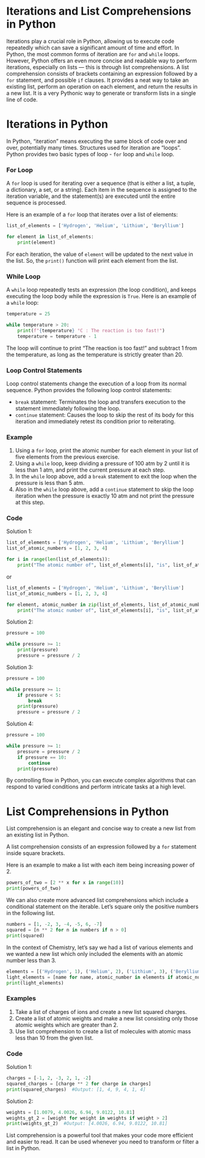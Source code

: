 
# Iterations and List Comprehensions in Python

Iterations play a crucial role in Python, allowing us to execute code repeatedly which can save a significant amount of time and effort. In Python, the most common forms of iteration are `for` and `while` loops. However, Python offers an even more concise and readable way to perform iterations, especially on lists — this is through list comprehensions. A list comprehension consists of brackets containing an expression followed by a `for` statement, and possible `if` clauses. It provides a neat way to take an existing list, perform an operation on each element, and return the results in a new list. It is a very Pythonic way to generate or transform lists in a single line of code.


# Iterations in Python

In Python, "iteration" means executing the same block of code over and over, potentially many times. Structures used for iteration are "loops". Python provides two basic types of loop - `for` loop and `while` loop.

### For Loop

A `for` loop is used for iterating over a sequence (that is either a list, a tuple, a dictionary, a set, or a string). Each item in the sequence is assigned to the iteration variable, and the statement(s) are executed until the entire sequence is processed.

Here is an example of a `for` loop that iterates over a list of elements:

```python
list_of_elements = ['Hydrogen', 'Helium', 'Lithium', 'Beryllium']

for element in list_of_elements:
    print(element)
```

For each iteration, the value of `element` will be updated to the next value in the list. So, the `print()` function will print each element from the list.

### While Loop

A `while` loop repeatedly tests an expression (the loop condition), and keeps executing the loop body while the expression is `True`. Here is an example of a `while` loop:

```python
temperature = 25

while temperature > 20:
    print(f"{temperature} °C : The reaction is too fast!")
    temperature = temperature - 1
```

The loop will continue to print "The reaction is too fast!" and subtract 1 from the temperature, as long as the temperature is strictly greater than 20.

### Loop Control Statements

Loop control statements change the execution of a loop from its normal sequence. Python provides the following loop control statements:

- `break` statement: Terminates the loop and transfers execution to the statement immediately following the loop.
- `continue` statement: Causes the loop to skip the rest of its body for this iteration and immediately retest its condition prior to reiterating.

### Example 

1. Using a `for` loop, print the atomic number for each element in your list of five elements from the previous exercise. 
2. Using a `while` loop, keep dividing a pressure of 100 atm by 2 until it is less than 1 atm, and print the current pressure at each step.
3. In the `while` loop above, add a `break` statement to exit the loop when the pressure is less than 5 atm.
4. Also in the `while` loop above, add a `continue` statement to skip the loop iteration when the pressure is exactly 10 atm and not print the pressure at this step.

### Code

Solution 1:

```python
list_of_elements = ['Hydrogen', 'Helium', 'Lithium', 'Beryllium']
list_of_atomic_numbers = [1, 2, 3, 4]

for i in range(len(list_of_elements)):
    print("The atomic number of", list_of_elements[i], "is", list_of_atomic_numbers[i])
```

or

```python
list_of_elements = ['Hydrogen', 'Helium', 'Lithium', 'Beryllium']
list_of_atomic_numbers = [1, 2, 3, 4]

for element, atomic_number in zip(list_of_elements, list_of_atomic_numbers):
    print("The atomic number of", list_of_elements[i], "is", list_of_atomic_numbers[i])
```

Solution 2:

```python
pressure = 100

while pressure >= 1:
    print(pressure)
    pressure = pressure / 2
```

Solution 3:

```python
pressure = 100

while pressure >= 1:
    if pressure < 5:
        break
    print(pressure)
    pressure = pressure / 2
```

Solution 4:

```python
pressure = 100

while pressure >= 1:
    pressure = pressure / 2
    if pressure == 10:
        continue
    print(pressure)
```

By controlling flow in Python, you can execute complex algorithms that can respond to varied conditions and perform intricate tasks at a high level.

# List Comprehensions in Python

List comprehension is an elegant and concise way to create a new list from an existing list in Python.

A list comprehension consists of an expression followed by a `for` statement inside square brackets.

Here is an example to make a list with each item being increasing power of 2.

```python
powers_of_two = [2 ** x for x in range(10)]
print(powers_of_two) 
```

We can also create more advanced list comprehensions which include a conditional statement on the iterable. Let's square only the positive numbers in the following list.

```python
numbers = [1, -2, 3, -4, -5, 6, -7]
squared = [n ** 2 for n in numbers if n > 0]
print(squared)
```

In the context of Chemistry, let’s say we had a list of various elements and we wanted a new list which only included the elements with an atomic number less than 3.

```python
elements = [('Hydrogen', 1), ('Helium', 2), ('Lithium', 3), ('Beryllium', 4), ('Boron', 5)]
light_elements = [name for name, atomic_number in elements if atomic_number < 3]
print(light_elements)
```


### Examples

1. Take a list of charges of ions and create a new list squared charges.
2. Create a list of atomic weights and make a new list consisting only those atomic weights which are greater than 2. 
3. Use list comprehension to create a list of molecules with atomic mass less than 10 from the given list.

### Code

Solution 1:

```python
charges = [-1, 2, -3, 2, 1, -2]
squared_charges = [charge ** 2 for charge in charges]
print(squared_charges)  #Output: [1, 4, 9, 4, 1, 4]
```

Solution 2:

```python
weights = [1.0079, 4.0026, 6.94, 9.0122, 10.81]
weights_gt_2 = [weight for weight in weights if weight > 2]
print(weights_gt_2)  #Output: [4.0026, 6.94, 9.0122, 10.81]
```

List comprehension is a powerful tool that makes your code more efficient and easier to read. It can be used whenever you need to transform or filter a list in Python.
